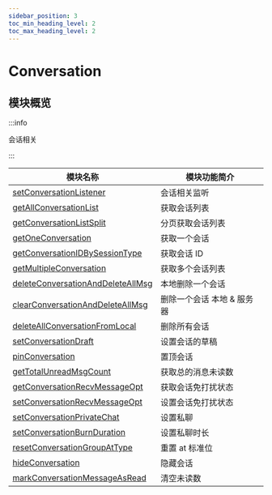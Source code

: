 ```yaml
---
sidebar_position: 3
toc_min_heading_level: 2
toc_max_heading_level: 2
---
```


# Conversation

## 模块概览

:::info

会话相关

:::

| 模块名称                                                                                              | 模块功能简介               |
| ----------------------------------------------------------------------------------------------------- | -------------------------- |
| [setConversationListener](docs/sdks/Api/Conversation/setConversationListener.mdx)                     | 会话相关监听               |
| [getAllConversationList](docs/sdks/Api/Conversation/getAllConversationList.mdx)                       | 获取会话列表               |
| [getConversationListSplit](docs/sdks/Api/Conversation/getConversationListSplit.mdx)                   | 分页获取会话列表           |
| [getOneConversation](docs/sdks/Api/Conversation/getOneConversation.mdx)                               | 获取一个会话               |
| [getConversationIDBySessionType](docs/sdks/Api/Conversation/getConversationIDBySessionType.mdx)       | 获取会话 ID                |
| [getMultipleConversation](docs/sdks/Api/Conversation/getMultipleConversation.mdx)                     | 获取多个会话列表           |
| [deleteConversationAndDeleteAllMsg](docs/sdks/Api/Conversation/deleteConversationAndDeleteAllMsg.mdx) | 本地删除一个会话           |
| [clearConversationAndDeleteAllMsg](docs/sdks/Api/Conversation/clearConversationAndDeleteAllMsg.mdx)   | 删除一个会话 本地 & 服务器 |
| [deleteAllConversationFromLocal](docs/sdks/Api/Conversation/deleteAllConversationFromLocal.mdx)       | 删除所有会话               |
| [setConversationDraft](docs/sdks/Api/Conversation/setConversationDraft.mdx)                           | 设置会话的草稿             |
| [pinConversation](docs/sdks/Api/Conversation/pinConversation.mdx)                                     | 置顶会话                   |
| [getTotalUnreadMsgCount](docs/sdks/Api/Conversation/getTotalUnreadMsgCount.mdx)                       | 获取总的消息未读数         |
| [getConversationRecvMessageOpt](docs/sdks/Api/Conversation/getConversationRecvMessageOpt.mdx)         | 获取会话免打扰状态         |
| [setConversationRecvMessageOpt](docs/sdks/Api/Conversation/setConversationRecvMessageOpt.mdx)         | 设置会话免打扰状态         |
| [setConversationPrivateChat](docs/sdks/Api/Conversation/setConversationPrivateChat.mdx)               | 设置私聊                   |
| [setConversationBurnDuration](docs/sdks/Api/Conversation/setConversationBurnDuration.mdx)             | 设置私聊时长               |
| [resetConversationGroupAtType](docs/sdks/Api/Conversation/resetConversationGroupAtType.mdx)           | 重置 at 标准位             |
| [hideConversation](docs/sdks/Api/Conversation/hideConversation.mdx)                                   | 隐藏会话                   |
| [markConversationMessageAsRead](docs/sdks/Api/Conversation/markConversationMessageAsRead.mdx)         | 清空未读数                 |
